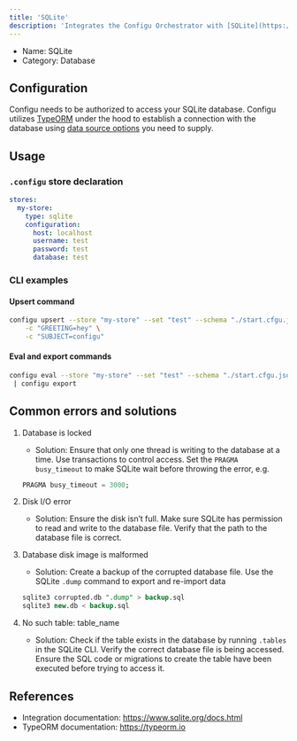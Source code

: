 ```yaml
---
title: 'SQLite'
description: 'Integrates the Configu Orchestrator with [SQLite](https://www.sqlite.org/docs.html).'
---
```


- Name: SQLite
- Category: Database

## Configuration

Configu needs to be authorized to access your SQLite database. Configu utilizes [TypeORM](https://typeorm.io) under the hood to establish a connection with the database using [data source options](https://typeorm.io/data-source-options#better-sqlite3-data-source-options) you need to supply.

## Usage

### `.configu` store declaration

```yaml
stores:
  my-store:
    type: sqlite
    configuration:
      host: localhost
      username: test
      password: test
      database: test
```

### CLI examples

#### Upsert command

```bash
configu upsert --store "my-store" --set "test" --schema "./start.cfgu.json" \
    -c "GREETING=hey" \
    -c "SUBJECT=configu"
```

#### Eval and export commands

```bash
configu eval --store "my-store" --set "test" --schema "./start.cfgu.json" \
 | configu export
```

## Common errors and solutions

1. Database is locked

   - Solution: Ensure that only one thread is writing to the database at a time. Use transactions to control access. Set the `PRAGMA busy_timeout` to make SQLite wait before throwing the error, e.g.

   ```sql
   PRAGMA busy_timeout = 3000;
   ```

2. Disk I/O error

   - Solution: Ensure the disk isn’t full. Make sure SQLite has permission to read and write to the database file. Verify that the path to the database file is correct.

3. Database disk image is malformed

   - Solution: Create a backup of the corrupted database file. Use the SQLite `.dump` command to export and re-import data

   ```sql
   sqlite3 corrupted.db ".dump" > backup.sql
   sqlite3 new.db < backup.sql
   ```

4. No such table: table_name
   - Solution: Check if the table exists in the database by running `.tables` in the SQLite CLI. Verify the correct database file is being accessed. Ensure the SQL code or migrations to create the table have been executed before trying to access it.

## References

- Integration documentation: https://www.sqlite.org/docs.html
- TypeORM documentation: https://typeorm.io
